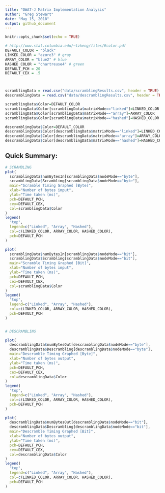 ```yaml
---
title: "OWAT-J Matrix Implementation Analysis"
author: "Greg Stewart"
date: "May 15, 2018"
output: github_document
---
```

<!--
This script takes the runtime data from OWAT and performs analyis on the results.

In particular, it is comparing the different implementations of matrices used in the library.

It also outputs the best places for the runner to decide to run one implementation or another.

Author: Greg Stewart

Requires R markdown (install.packages("rmarkdown"))
-->

```r
knitr::opts_chunk$set(echo = TRUE)

# http://www.stat.columbia.edu/~tzheng/files/Rcolor.pdf
DEFAULT_COLOR = "black"
LINKED_COLOR = "azure3" # gray
ARRAY_COLOR = "blue2" # blue
HASHED_COLOR = "chartreuse4" # green
DEFAULT_PCH = 20
DEFAULT_CEX = .5



scramblingData = read.csv("data/scramblingResults.csv", header = TRUE)
descramblingData = read.csv("data/descramblingResults.csv", header = TRUE)

scramblingData$Color=DEFAULT_COLOR
scramblingData$Color[scramblingData$matrixMode=="linked"]=LINKED_COLOR
scramblingData$Color[scramblingData$matrixMode=="array"]=ARRAY_COLOR
scramblingData$Color[scramblingData$matrixMode=="hashed"]=HASHED_COLOR

descramblingData$Color=DEFAULT_COLOR
descramblingData$Color[descramblingData$matrixMode=="linked"]=LINKED_COLOR
descramblingData$Color[descramblingData$matrixMode=="array"]=ARRAY_COLOR
descramblingData$Color[descramblingData$matrixMode=="hashed"]=HASHED_COLOR


```

## Quick Summary:


```r

# SCRAMBLING
plot(
  scramblingData$numBytesIn[scramblingData$nodeMode=="byte"],
  scramblingData$Scrambling[scramblingData$nodeMode=="byte"],
  main="Scramble Timing Graphed [Byte]",
  xlab="Number of bytes input",
  ylab="Time taken (ms)",
  pch=DEFAULT_PCH,
  cex=DEFAULT_CEX,
  col=scramblingData$Color
)
legend(
  "top",
  legend=c("Linked", "Array", "Hashed"),
  col=c(LINKED_COLOR, ARRAY_COLOR, HASHED_COLOR),
  pch=DEFAULT_PCH
)

plot(
  scramblingData$numBytesIn[scramblingData$nodeMode=="bit"],
  scramblingData$Scrambling[scramblingData$nodeMode=="bit"],
  main="Scramble Timing Graphed [Bit]",
  xlab="Number of bytes input",
  ylab="Time taken (ms)",
  pch=DEFAULT_PCH,
  cex=DEFAULT_CEX,
  col=scramblingData$Color
)
legend(
  "top",
  legend=c("Linked", "Array", "Hashed"),
  col=c(LINKED_COLOR, ARRAY_COLOR, HASHED_COLOR),
  pch=DEFAULT_PCH
)


# DESCRAMBLING

plot(
  descramblingData$numBytesOut[descramblingData$nodeMode=="byte"],
  descramblingData$Descrambling[descramblingData$nodeMode=="byte"],
  main="Descramble Timing Graphed [Byte]",
  xlab="Number of bytes output",
  ylab="Time taken (ms)",
  pch=DEFAULT_PCH,
  cex=DEFAULT_CEX,
  col=descramblingData$Color
)
legend(
  "top",
  legend=c("Linked", "Array", "Hashed"),
  col=c(LINKED_COLOR, ARRAY_COLOR, HASHED_COLOR),
  pch=DEFAULT_PCH
)

plot(
  descramblingData$numBytesOut[descramblingData$nodeMode=="bit"],
  descramblingData$Descrambling[descramblingData$nodeMode=="bit"],
  main="Descramble Timing Graphed [Bit]",
  xlab="Number of bytes output",
  ylab="Time taken (ms)",
  pch=DEFAULT_PCH,
  cex=DEFAULT_CEX,
  col=descramblingData$Color
)
legend(
  "top",
  legend=c("Linked", "Array", "Hashed"),
  col=c(LINKED_COLOR, ARRAY_COLOR, HASHED_COLOR),
  pch=DEFAULT_PCH
)
```
